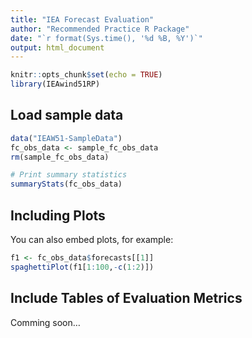```yaml
---
title: "IEA Forecast Evaluation"
author: "Recommended Practice R Package"
date: "`r format(Sys.time(), '%d %B, %Y')`"
output: html_document
---
```


```r
knitr::opts_chunk$set(echo = TRUE)
library(IEAwind51RP)

```

## Load sample data


```r
data("IEAW51-SampleData")
fc_obs_data <- sample_fc_obs_data
rm(sample_fc_obs_data)

# Print summary statistics
summaryStats(fc_obs_data)
```

## Including Plots

You can also embed plots, for example:

```r
f1 <- fc_obs_data$forecasts[[1]]
spaghettiPlot(f1[1:100,-c(1:2)])
```

## Include Tables of Evaluation Metrics

Comming soon...

